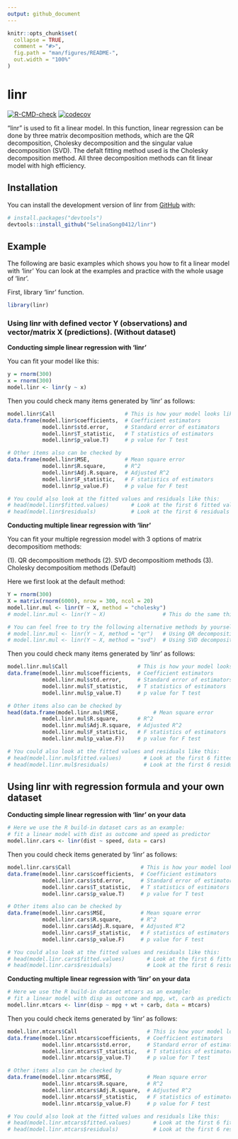 ```yaml
---
output: github_document
---
```




<!-- README.md is generated from README.Rmd. Please edit that file -->

```r
knitr::opts_chunk$set(
  collapse = TRUE,
  comment = "#>",
  fig.path = "man/figures/README-",
  out.width = "100%"
)
```

# linr

<!-- badges: start --> 
[![R-CMD-check](https://github.com/SelinaSong0412/linr/workflows/R-CMD-check/badge.svg)](https://github.com/SelinaSong0412/linr/actions)
[![codecov](https://codecov.io/gh/SelinaSong0412/linr/branch/main/graph/badge.svg?token=K6NRF4WUNZ)](https://codecov.io/gh/SelinaSong0412/linr)
<!-- badges: end -->

"linr" is used to fit a linear model. In this function, linear regression can be done by three matrix decomposition methods, which are the QR decomposition, Cholesky decomposition and the singular value decomposition (SVD). The defalt fitting method used is the Cholesky decomposition method. All three decomposition methods can fit linear model with high efficiency.

## Installation

You can install the development version of linr from [GitHub](https://github.com/) with:

```r
# install.packages("devtools")
devtools::install_github("SelinaSong0412/linr")
```

## Example

The following are basic examples which shows you how to fit a linear model with 'linr' You can look at the examples and practice with the whole usage of 'linr'.

First, library 'linr' function.

```r
library(linr)
```


### Using linr with defined vector Y (observations) and vector/matrix X (predictions). (Without dataset)

**Conducting simple linear regression with 'linr'**

You can fit your model like this:

```r
y = rnorm(300)
x = rnorm(300)
model.linr <- linr(y ~ x)
```

Then you could check many items generated by 'linr' as follows:

```r
model.linr$Call                      # This is how your model looks like
data.frame(model.linr$coefficients,  # Coefficient estimators
           model.linr$std.error,     # Standard error of estimators
           model.linr$T_statistic,   # T statistics of estimators
           model.linr$p_value.T)     # p value for T test 

# Other items also can be checked by 
data.frame(model.linr$MSE,           # Mean square error 
           model.linr$R.square,      # R^2 
           model.linr$Adj.R.square,  # Adjusted R^2 
           model.linr$F_statistic,   # F statistics of estimators
           model.linr$p_value.F)     # p value for F test 

# You could also look at the fitted values and residuals like this:
# head(model.linr$fitted.values)       # Look at the first 6 fitted values
# head(model.linr$residuals)           # Look at the first 6 residuals
```

**Conducting multiple linear regression with 'linr'**

You can fit your multiple regression model with 3 options of matrix decompositiom methods: 

(1). QR decompositiom methods
(2). SVD decompositiom methods
(3). Cholesky decompositiom methods (Default)

Here we first look at the default method:

```r
Y = rnorm(300)
X = matrix(rnorm(6000), nrow = 300, ncol = 20)
model.linr.mul <- linr(Y ~ X, method = "cholesky")
# model.linr.mul <- linr(Y ~ X)                  # This do the same thing

# You can feel free to try the following alternative methods by yourself:
# model.linr.mul <- linr(Y ~ X, method = "qr")   # Using QR decomposition
# model.linr.mul <- linr(Y ~ X, method = "svd")  # Using SVD decomposition
```

Then you could check many items generated by 'linr' as follows:

```r
model.linr.mul$Call                      # This is how your model looks like
data.frame(model.linr.mul$coefficients,  # Coefficient estimators
           model.linr.mul$std.error,     # Standard error of estimators
           model.linr.mul$T_statistic,   # T statistics of estimators
           model.linr.mul$p_value.T)     # p value for T test 

# Other items also can be checked by 
head(data.frame(model.linr.mul$MSE,           # Mean square error 
           model.linr.mul$R.square,      # R^2 
           model.linr.mul$Adj.R.square,  # Adjusted R^2 
           model.linr.mul$F_statistic,   # F statistics of estimators
           model.linr.mul$p_value.F))    # p value for F test 

# You could also look at the fitted values and residuals like this:
# head(model.linr.mul$fitted.values)       # Look at the first 6 fitted values
# head(model.linr.mul$residuals)           # Look at the first 6 residuals
```


## Using linr with regression formula and your own dataset

**Conducting simple linear regression with 'linr' on your data**

```r
# Here we use the R build-in dataset cars as an example:
# fit a linear model with dist as outcome and speed as predictor
model.linr.cars <- linr(dist ~ speed, data = cars) 
```

Then you could check items generated by 'linr' as follows:

```r
model.linr.cars$Call                      # This is how your model looks like
data.frame(model.linr.cars$coefficients,  # Coefficient estimators
           model.linr.cars$std.error,     # Standard error of estimators
           model.linr.cars$T_statistic,   # T statistics of estimators
           model.linr.cars$p_value.T)     # p value for T test 

# Other items also can be checked by 
data.frame(model.linr.cars$MSE,           # Mean square error 
           model.linr.cars$R.square,      # R^2 
           model.linr.cars$Adj.R.square,  # Adjusted R^2 
           model.linr.cars$F_statistic,   # F statistics of estimators
           model.linr.cars$p_value.F)     # p value for F test 

# You could also look at the fitted values and residuals like this:
# head(model.linr.cars$fitted.values)       # Look at the first 6 fitted values
# head(model.linr.cars$residuals)           # Look at the first 6 residuals
```

**Conducting multiple linear regression with 'linr' on your data**

```r
# Here we use the R build-in dataset mtcars as an example:
# fit a linear model with disp as outcome and mpg, wt, carb as predictors
model.linr.mtcars <- linr(disp ~ mpg + wt + carb, data = mtcars)
```

Then you could check items generated by 'linr' as follows:

```r
model.linr.mtcars$Call                      # This is how your model looks like
data.frame(model.linr.mtcars$coefficients,  # Coefficient estimators
           model.linr.mtcars$std.error,     # Standard error of estimators
           model.linr.mtcars$T_statistic,   # T statistics of estimators
           model.linr.mtcars$p_value.T)     # p value for T test 

# Other items also can be checked by 
data.frame(model.linr.mtcars$MSE,           # Mean square error 
           model.linr.mtcars$R.square,      # R^2 
           model.linr.mtcars$Adj.R.square,  # Adjusted R^2 
           model.linr.mtcars$F_statistic,   # F statistics of estimators
           model.linr.mtcars$p_value.F)     # p value for F test 

# You could also look at the fitted values and residuals like this:
# head(model.linr.mtcars$fitted.values)       # Look at the first 6 fitted values
# head(model.linr.mtcars$residuals)           # Look at the first 6 residuals
```





